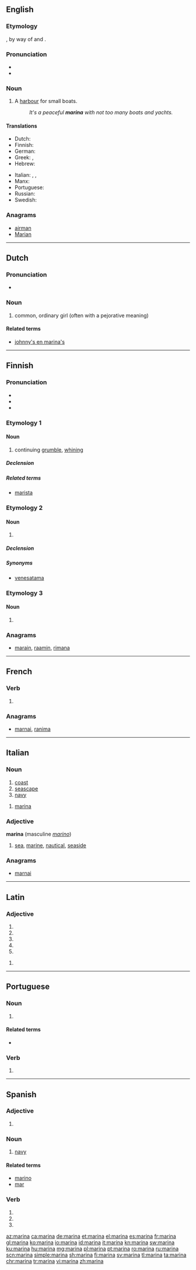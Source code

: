 {{also|Marina}}
==English==
{{wikipedia|dab=Marina (disambiguation)|marina}}

===Etymology===
{{etyl|la|en}} {{term|marinus||of the sea, marine|lang=la}}, by way of {{etyl|it|en}} and {{etyl|es|en}} {{term|marina|lang=it}}.

===Pronunciation===
* {{IPA|/məˈrinə/|lang=en}}
* {{hyphenation|ma|ri|na|lang=en}}

===Noun===
{{en-noun}}

# A [[harbour]] for small boats.
#: ''It's a peaceful '''marina''' with not too many boats and yachts.''

====Translations====
{{trans-top|harbour}}
* Dutch: {{t|nl|jachthaven}}
* Finnish: {{t|fi|venesatama}}
* German: {{t+|de|Marina|f}}
* Greek: {{t+|el|μαρίνα|f|tr=marína|sc=Grek}}, {{t+|el|λιμανάκι|n|tr=limanáki|sc=Grek}}
* Hebrew: {{t+|he|מַעֲגָנָה|f|tr=ma'aganá|sc=Hebr}}
{{trans-mid}}
* Italian: {{t|it|porticciolo|m}}, {{t+|it|marina|f}}, {{t|it|porticciolo turistico}}
* Manx: {{t|gv|stashoon birling|m}}
* Portuguese: {{t+|pt|marina|f}}
* Russian: {{t+|ru|причал|m|tr=pričál|sc=Cyrl}}
* Swedish: {{t+|sv|marina}}
{{trans-bottom}}

===Anagrams===
* [[airman#English|airman]]
* [[Marian#English|Marian]]

----

==Dutch==

===Pronunciation===
* {{audio|Nl-marina.ogg|Audio}}

===Noun===
{{nl-noun|f|-'s|marinaatje}}

# {{context|Belgium|lang=nl}} common, ordinary girl (often with a pejorative meaning)

====Related terms====
* [[johnny's en marina's]]

----

==Finnish==

===Pronunciation===
* {{hyphenation|ma|ri|na|lang=en}}
* {{rhymes|ɑrinɑ|lang=fi}}
* {{IPA|lang=fi|[ˈmɑrinɑ]}}

===Etymology 1===

====Noun====
{{fi-noun}}

# continuing [[grumble]], [[whining]]

=====Declension=====
{{fi-decl-katiska|marin|a}}

=====Related terms=====
* [[marista]]

===Etymology 2===

====Noun====
{{fi-noun}}

# {{l|en|marina}} {{gloss|harbour for small boats}}

=====Declension=====
{{fi-decl-katiska|marin|a}}

=====Synonyms=====
* [[venesatama]]

===Etymology 3===

====Noun====
{{head|fi|noun form}}

# {{fi-form of|mari|case=essive|pl=singular|type=noun}}

===Anagrams===
* [[marain#Finnish|marain]], [[raamin#Finnish|raamin]], [[rimana#Finnish|rimana]]

----

==French==

===Verb===
{{fr-verb-form}}

# {{inflection of|mariner||3|s|phis|lang=fr}}

===Anagrams===
* [[marnai#French|marnai]], [[ranima#French|ranima]]

----

==Italian==

===Noun===
{{it-noun|f}}

# [[coast]]
# [[seascape]]
# [[navy]]

{{head|it|noun|g=f|invariant}}

# [[#English|marina]]

===Adjective===
'''marina''' {{g|f}}  (masculine ''[[marino]]'')

# [[sea]], [[marine]], [[nautical]], [[seaside]]

===Anagrams===
* [[marnai#Italian|marnai]]

----

==Latin==

===Adjective===
{{la-adj-form|marīna}}

# {{inflection of|marīnus||nom|f|s|lang=la}}
# {{inflection of|marīnus||nom|n|p|lang=la}}
# {{inflection of|marīnus||acc|n|p|lang=la}}
# {{inflection of|marīnus||voc|f|s|lang=la}}
# {{inflection of|marīnus||nom|n|p|lang=la}}

{{la-adj-form|marīnā}}

# {{inflection of|marīnus||abl|f|s|lang=la}}

----

==Portuguese==

===Noun===
{{pt-noun|f}}

# {{l|en|marina}} {{gloss|harbour for small boats}}

====Related terms====
* {{l|pt|mar}}

===Verb===
{{pt-verb-form}}

# {{pt-verb-form-of|marinar|a}}

----

==Spanish==

===Adjective===
{{head|es|adjective form}}

# {{feminine of|lang=es|marino}}

===Noun===
{{es-noun|f}}

# [[navy]]

====Related terms====
* [[marino]]
* [[mar]]

===Verb===
{{es-verb-form}}

# {{es-verb form of|ending=ar|mood=imperative|sense=affirmative|pers=2|formal=no|number=singular|marinar}}
# {{es-verb form of|ending=ar|mood=indicative|tense=present|pers=2|formal=yes|number=singular|marinar}}
# {{es-verb form of|ending=ar|mood=indicative|tense=present|pers=3|number=singular|marinar}}

[[az:marina]]
[[ca:marina]]
[[de:marina]]
[[et:marina]]
[[el:marina]]
[[es:marina]]
[[fr:marina]]
[[gl:marina]]
[[ko:marina]]
[[io:marina]]
[[id:marina]]
[[it:marina]]
[[kn:marina]]
[[sw:marina]]
[[ku:marina]]
[[hu:marina]]
[[mg:marina]]
[[pl:marina]]
[[pt:marina]]
[[ro:marina]]
[[ru:marina]]
[[scn:marina]]
[[simple:marina]]
[[sh:marina]]
[[fi:marina]]
[[sv:marina]]
[[tl:marina]]
[[ta:marina]]
[[chr:marina]]
[[tr:marina]]
[[vi:marina]]
[[zh:marina]]